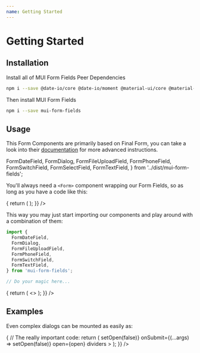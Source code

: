 ```yaml
---
name: Getting Started
---
```


# Getting Started

## Installation

Install all of MUI Form Fields Peer Dependencies

```bash
npm i --save @date-io/core @date-io/moment @material-ui/core @material-ui/icons classnames core-js css-vendor final-form is-plain-object jss moment react react-dom react-dropzone react-final-form react-select react-text-mask text-mask-addons
```

Then install MUI Form Fields

```bash
npm i --save mui-form-fields
```

## Usage

This Form Components are primarily based on Final Form, you can take a look
into their [documentation](https://github.com/final-form/final-form) for more
advanced instructions.

  FormDateField,
  FormDialog,
  FormFileUploadField,
  FormPhoneField,
  FormSwitchField,
  FormSelectField,
  FormTextField,
} from '../dist/mui-form-fields';

You'll always need a `<Form>` component wrapping our Form Fields, so as long as
you have a code like this:

<Playground>
  <Form
    render={() => {
      return (
        <FormTextField
          icon="person"
          name="name"
          label="Name"
        />
      );
    }}
  />
</Playground>

This way you may just start importing our components and play around with a
combination of them:

```javascript
import {
  FormDateField,
  FormDialog,
  FormFileUploadField,
  FormPhoneField,
  FormSwitchField,
  FormTextField,
} from 'mui-form-fields';

// Do your magic here...
```

<Playground>
  <Form
    render={() => {
      return (
        <>
          <FormTextField
            icon="person"
            name="name"
            label="Name (min: 3 characters)"
            validate="required | min:3"
          />
          <Divider />
          <FormTextField
            icon="mail"
            name="email"
            label="Email"
            validate="required | email"
          />
          <FormSwitchField icon="security" name="protected" label="Protected" />
        </>
      );
    }}
  />
</Playground>

## Examples

Even complex dialogs can be mounted as easily as:

<Playground>
  <ToggleButton
    text="Open Dialog"
    variant="contained"
    color="primary"
    render={(open, setOpen) => {
      // The really important code:
      return (
        <FormDialog
          size="sm"
          title="Create User"
          onClose={() => setOpen(false)}
          onSubmit={(...args) => setOpen(false)}
          open={open}
          dividers
        >
          <FormTextField icon="person" name="name" label="Full Name" />
          <FormTextField icon="mail" name="email" label="Email" />
          <FormPhoneField name="phone" label="Phone" />
          <FormDateField icon="today" name="birthday" label="Birthday" />
          <FormSwitchField icon="security" name="protected" label="Protected" />
          <FormSwitchField icon="verified_user" name="admin" label="Admin" />
          <FormFileUploadField
            icon="attachment"
            name="identification"
            label="Social Security"
          />
        </FormDialog>
      );
    }}
  />
</Playground>
